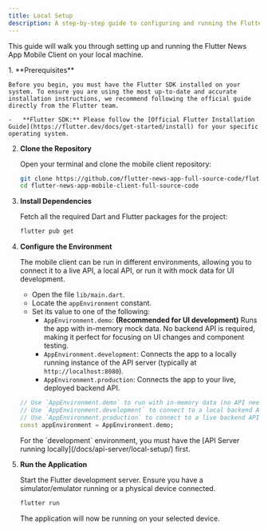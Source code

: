 ```yaml
---
title: Local Setup
description: A step-by-step guide to configuring and running the Flutter mobile client locally.
---
```


This guide will walk you through setting up and running the Flutter News App Mobile Client on your local machine.

<Steps>
1.  **Prerequisites**

    Before you begin, you must have the Flutter SDK installed on your system. To ensure you are using the most up-to-date and accurate installation instructions, we recommend following the official guide directly from the Flutter team.

    -   **Flutter SDK:** Please follow the [Official Flutter Installation Guide](https://flutter.dev/docs/get-started/install) for your specific operating system.

2.  **Clone the Repository**

    Open your terminal and clone the mobile client repository:

    ```bash
    git clone https://github.com/flutter-news-app-full-source-code/flutter-news-app-mobile-client-full-source-code.git
    cd flutter-news-app-mobile-client-full-source-code
    ```

3.  **Install Dependencies**

    Fetch all the required Dart and Flutter packages for the project:

    ```bash
    flutter pub get
    ```

4.  **Configure the Environment**

    The mobile client can be run in different environments, allowing you to connect it to a live API, a local API, or run it with mock data for UI development.

    -   Open the file `lib/main.dart`.
    -   Locate the `appEnvironment` constant.
    -   Set its value to one of the following:
        -   `AppEnvironment.demo`: **(Recommended for UI development)** Runs the app with in-memory mock data. No backend API is required, making it perfect for focusing on UI changes and component testing.
        -   `AppEnvironment.development`: Connects the app to a locally running instance of the API server (typically at `http://localhost:8080`).
        -   `AppEnvironment.production`: Connects the app to your live, deployed backend API.

    ```dart title="lib/main.dart"
    // Use `AppEnvironment.demo` to run with in-memory data (no API needed).
    // Use `AppEnvironment.development` to connect to a local backend API.
    // Use `AppEnvironment.production` to connect to a live backend API.
    const appEnvironment = AppEnvironment.demo;
    ```

    <Aside>
    For the `development` environment, you must have the [API Server running locally](/docs/api-server/local-setup/) first.
    </Aside>

5.  **Run the Application**

    Start the Flutter development server. Ensure you have a simulator/emulator running or a physical device connected.

    ```bash
    flutter run
    ```

    The application will now be running on your selected device.

</Steps>
